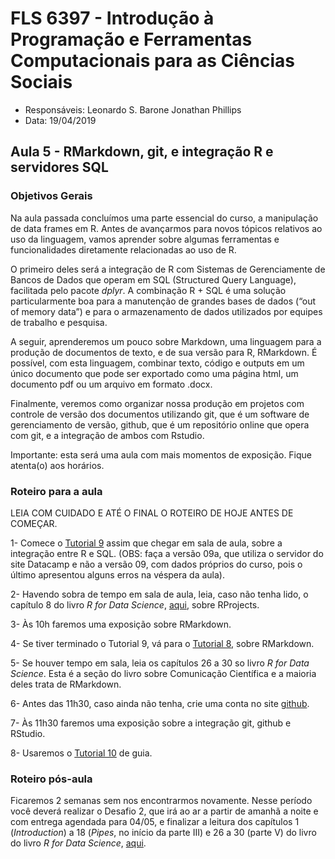 #  FLS 6397 - Introdução à Programação e Ferramentas Computacionais para as Ciências Sociais

- Responsáveis: Leonardo S. Barone Jonathan Phillips
- Data: 19/04/2019

## Aula 5 -  RMarkdown, git, e integração R e servidores SQL

### Objetivos Gerais

Na aula passada concluímos uma parte essencial do curso, a manipulação de data frames em R. Antes de avançarmos para novos tópicos relativos ao uso da linguagem, vamos aprender sobre algumas ferramentas e funcionalidades diretamente relacionadas ao uso de R.

O primeiro deles será a integração de R com Sistemas de Gerenciamente de Bancos de Dados que operam em SQL (Structured Query Language), facilitada pelo pacote _dplyr_. A combinação R + SQL é uma solução particularmente boa para a manutenção de grandes bases de dados ("out of memory data") e para o armazenamento de dados utilizados por equipes de trabalho e pesquisa.

A seguir, aprenderemos um pouco sobre Markdown, uma linguagem para a produção de documentos de texto, e de sua versão para R, RMarkdown. É possível, com esta linguagem, combinar texto, código e outputs em um único documento que pode ser exportado como uma página html, um documento pdf ou um arquivo em formato .docx.

Finalmente, veremos como organizar nossa produção em projetos com controle de versão dos documentos utilizando git, que é um software de gerenciamento de versão, github, que é um repositório online que opera com git, e a integração de ambos com Rstudio.

Importante: esta será uma aula com mais momentos de exposição. Fique atenta(o) aos horários.

### Roteiro para a aula

LEIA COM CUIDADO E ATÉ O FINAL O ROTEIRO DE HOJE ANTES DE COMEÇAR.

1- Comece o [Tutorial 9](https://jonnyphillips.github.io/FLS6397_2019/tutorials/tutorial09.html) assim que chegar em sala de aula, sobre a integração entre R e SQL. (OBS: faça a versão 09a, que utiliza o servidor do site Datacamp e não a versão 09, com dados próprios do curso, pois o último apresentou alguns erros na véspera da aula). 

2- Havendo sobra de tempo em sala de aula, leia, caso não tenha lido, o capítulo 8 do livro _R for Data Science_, [aqui](http://r4ds.had.co.nz/workflow-projects.html), sobre RProjects.

3- Às 10h faremos uma exposição sobre RMarkdown.

4- Se tiver terminado o Tutorial 9, vá para o [Tutorial 8](https://jonnyphillips.github.io/FLS6397_2019/tutorials/tutorial08.html), sobre RMarkdown.

5- Se houver tempo em sala, leia os capítulos 26 a 30 so livro _R for Data Science_. Esta é a seção do livro sobre Comunicação Científica e a maioria deles trata de RMarkdown.

6- Antes das 11h30, caso ainda não tenha, crie uma conta no site [github](https://github.com/).

7- Às 11h30 faremos uma exposição sobre a integração git, github e RStudio.

8- Usaremos o [Tutorial 10](https://jonnyphillips.github.io/FLS6397_2019/tutorials/tutorial10.html) de guia.

### Roteiro pós-aula

Ficaremos 2 semanas sem nos encontrarmos novamente. Nesse período você deverá realizar o Desafio 2, que irá ao ar a partir de amanhã a noite e com entrega agendada para 04/05, e finalizar a leitura dos capítulos 1 (_Introduction_) a 18 (_Pipes_, no início da parte III) e 26 a 30 (parte V) do livro do livro _R for Data Science_, [aqui](http://r4ds.had.co.nz/).